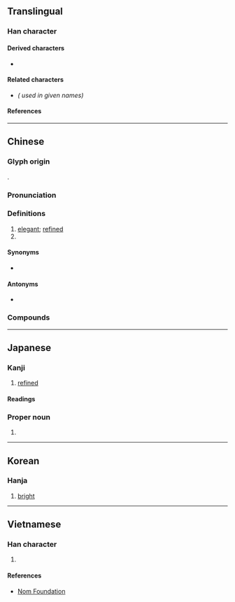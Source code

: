 {{also|斌}}
{{character info}}
==Translingual==

===Han character===
{{Han char|rn=59|rad=彡|as=08|sn=11|four=42922|canj=DDHH|ids=⿰林彡}}

====Derived characters====
* {{l|mul|[[𬈥]], [[𪹡]], [[𧈇]], [[霦]], [[𪬟]]}}

====Related characters====
* {{l|mul|斌}} ''({{w|Variant Chinese character|Variant form}} used in given names)''

====References====
{{Han ref|kx=0363.240|dkj=09996|dj=0683.040|hdz=20854.150|uh=5F6C}}

----

==Chinese==
{{zh-forms|alt=斌,邠}}

===Glyph origin===
{{Han etym}}
{{Han compound|焚|彡|c1=p|c2=s|t2=|abb1=y|ls=psc}}.

===Pronunciation===
{{zh-pron
|m=bīn
|c=ban1
|h=pfs=pîn
|mn=pin
|mn-t=bing1
|mc=y
|oc=y
|cat=a,pn
}}

===Definitions===
{{zh-hanzi}}

# [[elegant]]; [[refined]]
# {{surname|zh}}

====Synonyms====
* {{s|elegant}}
{{zh-syn-saurus|高雅}}

====Antonyms====
* {{s|elegant}}
{{zh-ant-saurus|高雅}}

===Compounds===
{{zh-der|大彬壺|彬彬|彬彬君子|彬彬文質|彬彬有禮|彬蔚|文質彬彬|江彬|濟濟彬彬|璘彬}}

----

==Japanese==

===Kanji===
{{ja-kanji|grade=n|rs=彡08}}

# [[refined]]

====Readings====
{{ja-readings
|goon=ひん, ふん
|kanon=ひん, ふん
|kun=あき-らか, うるわ-しい
|nanori=あきら, あき, よし
}}

===Proper noun===
{{ja-pos|あきら|proper}}

# {{given name|ja|male|sort=あきら}}

----

==Korean==

===Hanja===
{{ko-hanja/new|빛나다|빛날|빈}}

# [[bright]]

----

==Vietnamese==

===Han character===
{{vi-readings|reading=băn, bận, bân|rs=彡08}}

# {{rfdef|vi|sort=彡08}}

====References====
* [http://nomfoundation.org/common/nom_details.php?codepoint=5F6C Nom Foundation]